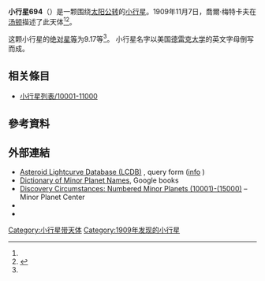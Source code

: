 {{Infobox planet
 | minorplanet     = yes
 | name            = 694 Ekard
 | background      = #D6D6D6
 | image = 
 | image_size      = 
 | caption         =
 | discovery_ref   =  <ref name="MPC-object" />
 | discoverer      = [[喬爾·梅特卡夫|喬爾·梅特卡夫]]
 | discovery_site  = [[汤顿|汤顿]]
 | discovered      = 1909年11月7日
 | mpc_name        = 694 Ekard
 | alt_names       = 694 Ekard
 | pronounced      = 
 | named_after     = <ref name="MPC-object" />
 | mp_category     = [[主帶小行星|主帶小行星]] <ref name="MPC-object" /><ref name="jpldata" />
 | orbit_ref       = <ref name="a">[http://ssd.jpl.nasa.gov/sbdb.cgi?sstr=694 694] {{Wayback|url=http://ssd.jpl.nasa.gov/sbdb.cgi?sstr=694 |date=20210718141639 }}，小行星數據庫瀏覽器（JPL Small-Body Database Browser）－[[美国国家航空航天局|美国国家航空航天局]]喷气推进实验室</ref>
 | epoch           = 2018-03-23.0（[[儒略日|JD]] 2458200.5）
 | uncertainty     = 0
 | observation_arc = 
 | aphelion = {{convert|3.532|AU|km|3|abbr=on|lk=out}}
 | perihelion      = {{convert|1.8111603|AU|km|3|abbr=on}}
 | semimajor       = 2.6713706
 | eccentricity    = 0.3220109
 | period          = 4.37[[儒略年|yr]]
 | mean_anomaly    = 336.00367[[度|°]]
 | mean_motion     = {{Deg2DMS|0.22573690|sup=ms}} / day
 | inclination     = 15.88908
 | asc_node        = 230.00697°
 | arg_peri        = 111.77790
 | mean_diameter   = 
 | rotation        = 
 | albedo          =
 | spectral_type   =
 | abs_magnitude   = 9.17<ref name="jpldata" />
}}
'''小行星694'''（{{lang-en|694 Ekard}}）是一颗围绕[[太阳|太阳]][[公转|公转]]的[[小行星|小行星]]。1909年11月7日，喬爾·梅特卡夫在[[汤顿|汤顿]]描述了此天体<ref name="a" /><ref>{{cite news|title=小行星列表|url=http://cfa-www.harvard.edu/iau/lists/NumberedMPs.txt|accessdate=2018-10-19|newspaper=哈佛大学|archive-date=2008-05-17|archive-url=https://web.archive.org/web/20080517010638/http://cfa-www.harvard.edu/iau/lists/NumberedMPs.txt|dead-url=no}}</ref>。

这颗小行星的[[绝对星等|绝对星等]]为9.17等<ref name="a" />。
小行星名字以美国[[德雷克大学|德雷克大学]]的英文字母倒写而成。

== 相关條目 ==
*[[小行星列表/10001-11000|小行星列表/10001-11000]]

== 參考資料 ==
{{reflist|refs=

<ref name="jpldata">{{cite web
 |type         = 2018-01-26 last obs.
 |title        = JPL Small-Body Database Browser:694 Ekard-694 Ekard
 |url          = https://ssd.jpl.nasa.gov/sbdb.cgi?sstr=694
 |publisher    = [[Jet_Propulsion_Laboratory|Jet Propulsion Laboratory]]
 |accessdate   = 28 March 2018
 |archive-date = 2021-07-18
 |archive-url  = https://web.archive.org/web/20210718141639/https://ssd.jpl.nasa.gov/sbdb.cgi?sstr=694
 |dead-url     = no
}}</ref>

<ref name="MPC-object">{{cite web
  |title      = 694 Ekard
  |work      = Minor Planet Center
  |url      = https://www.minorplanetcenter.net/db_search/show_object?object_id=694
  |accessdate      = 28 March 2018
  |archive-date      = 2016-03-04
  |archive-url      = https://web.archive.org/web/20160304114735/http://minorplanetcenter.net/db_search/show_object?object_id=694
  |dead-url      = no
  }}</ref>

}}

==  外部連結 ==
* [http://www.minorplanet.info/PHP/lcdbsummaryquery.php Asteroid Lightcurve Database (LCDB)] {{Wayback|url=http://www.minorplanet.info/PHP/lcdbsummaryquery.php |date=20171210173955 }}, query form ([http://www.minorplanet.info/lightcurvedatabase.html info] {{Wayback|url=http://www.minorplanet.info/lightcurvedatabase.html |date=20171216050541 }})
* [https://books.google.com/books?id=aeAg1X7afOoC&pg Dictionary of Minor Planet Names], Google books
* [http://www.minorplanetcenter.net/iau/lists/NumberedMPs010001.html Discovery Circumstances: Numbered Minor Planets (10001)-(15000)] {{Wayback|url=http://www.minorplanetcenter.net/iau/lists/NumberedMPs010001.html |date=20180612162317 }} – Minor Planet Center
* {{AstDys|694}}
* {{JPL small body}}

{{Minor Planet Number|[[小行星693|小行星693]]|[[小行星695|小行星695]]}}
{{小天体}}

{{DEFAULTSORT:Ekard}}
[[Category:小行星带天体|Category:小行星带天体]]
[[Category:1909年发现的小行星|Category:1909年发现的小行星]]


{{beltasteroid-stub}}